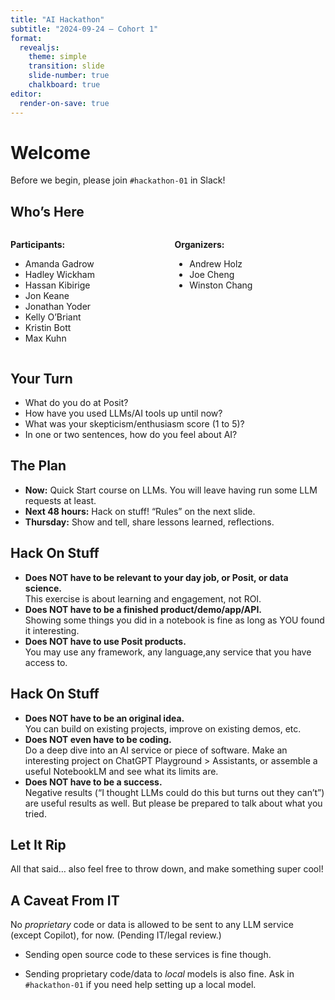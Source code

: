 ```yaml
---
title: "AI Hackathon"
subtitle: "2024-09-24 – Cohort 1"
format: 
  revealjs:
    theme: simple
    transition: slide
    slide-number: true
    chalkboard: true
editor:
  render-on-save: true
---
```


# Welcome

Before we begin, please join `#hackathon-01` in Slack!

## Who's Here

::: {.columns}
::: {.column width="50%"}
**Participants:**

- Amanda Gadrow
- Hadley Wickham
- Hassan Kibirige
- Jon Keane
- Jonathan Yoder
- Kelly O'Briant
- Kristin Bott
- Max Kuhn
:::
::: {.column width="50%"}
**Organizers:**

- Andrew Holz
- Joe Cheng
- Winston Chang
:::
:::

## Your Turn

- What do you do at Posit?
- How have you used LLMs/AI tools up until now?
- What was your skepticism/enthusiasm score (1 to 5)?
- In one or two sentences, how do you feel about AI?

## The Plan

::: {.incremental}
- **Now:** Quick Start course on LLMs. You will leave having run some LLM requests at least.
- **Next 48 hours:** Hack on stuff! "Rules" on the next slide.
- **Thursday:** Show and tell, share lessons learned, reflections.
:::

## Hack On Stuff

- **Does NOT have to be relevant to your day job, or Posit, or data science.**  
  This exercise is about learning and engagement, not ROI.
- **Does NOT have to be a finished product/demo/app/API.**  
  Showing some things you did in a notebook is fine as long as YOU found it interesting.
- **Does NOT have to use Posit products.**  
  You may use any framework, any language,any service that you have access to.

## Hack On Stuff

- **Does NOT have to be an original idea.**  
  You can build on existing projects, improve on existing demos, etc.
- **Does NOT even have to be coding.**  
  Do a deep dive into an AI service or piece of software. Make an interesting project on ChatGPT Playground > Assistants, or assemble a useful NotebookLM and see what its limits are.
- **Does NOT have to be a success.**  
  Negative results (“I thought LLMs could do this but turns out they can’t”) are useful results as well. But please be prepared to talk about what you tried.

## Let It Rip

All that said... also feel free to throw down, and make something super cool!

## A Caveat From IT

No _proprietary_ code or data is allowed to be sent to any LLM service (except Copilot), for now. (Pending IT/legal review.)

- Sending open source code to these services is fine though.

- Sending proprietary code/data to _local_ models is also fine. Ask in `#hackathon-01` if you need help setting up a local model.
